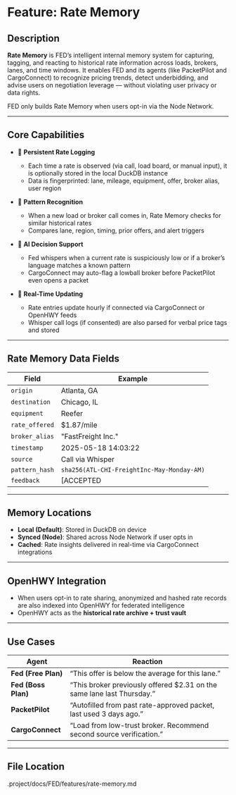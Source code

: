 # Feature: Rate Memory

## Description

**Rate Memory** is FED’s intelligent internal memory system for capturing, tagging, and reacting to historical rate information across loads, brokers, lanes, and time windows. It enables FED and its agents (like PacketPilot and CargoConnect) to recognize pricing trends, detect underbidding, and advise users on negotiation leverage — without violating user privacy or data rights.

FED only builds Rate Memory when users opt-in via the Node Network.

---

## Core Capabilities

- 💾 **Persistent Rate Logging**
  - Each time a rate is observed (via call, load board, or manual input), it is optionally stored in the local DuckDB instance
  - Data is fingerprinted: lane, mileage, equipment, offer, broker alias, user region

- 🧠 **Pattern Recognition**
  - When a new load or broker call comes in, Rate Memory checks for similar historical rates
  - Compares lane, region, timing, prior offers, and alert triggers

- 🧭 **AI Decision Support**
  - Fed whispers when a current rate is suspiciously low or if a broker’s language matches a known pattern
  - CargoConnect may auto-flag a lowball broker before PacketPilot even opens a packet

- 🔄 **Real-Time Updating**
  - Rate entries update hourly if connected via CargoConnect or OpenHWY feeds
  - Whisper call logs (if consented) are also parsed for verbal price tags and stored

---

## Rate Memory Data Fields

| Field | Example |
|-------|---------|
| `origin` | Atlanta, GA |
| `destination` | Chicago, IL |
| `equipment` | Reefer |
| `rate_offered` | $1.87/mile |
| `broker_alias` | "FastFreight Inc." |
| `timestamp` | 2025-05-18 14:03:22 |
| `source` | Call via Whisper |
| `pattern_hash` | `sha256(ATL-CHI-FreightInc-May-Monday-AM)` |
| `feedback` | [ACCEPTED | REJECTED | COUNTERED] |

---

## Memory Locations

- **Local (Default)**: Stored in DuckDB on device
- **Synced (Node)**: Shared across Node Network if user opts in
- **Cached**: Rate insights delivered in real-time via CargoConnect integrations

---

## OpenHWY Integration

- When users opt-in to rate sharing, anonymized and hashed rate records are also indexed into OpenHWY for federated intelligence
- OpenHWY acts as the **historical rate archive + trust vault**

---

## Use Cases

| Agent | Reaction |
|-------|----------|
| **Fed (Free Plan)** | “This offer is below the average for this lane.” |
| **Fed (Boss Plan)** | “This broker previously offered $2.31 on the same lane last Thursday.” |
| **PacketPilot** | “Autofilled from past rate-approved packet, last used 3 days ago.” |
| **CargoConnect** | “Load from low-trust broker. Recommend second source verification.” |

---

## File Location
.project/docs/FED/features/rate-memory.md
